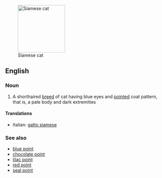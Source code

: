 [[Image:Niobe050905-Siamese Cat.jpeg|thumb|right|150px|Siamese cat]]
==English==
{{Wikipedia|Siamese (cat)}}
{{commonscat|Siamese cats}}
===Noun===
{{en-noun|sg=[[Siamese]] [[cat]]}}

# A shorthaired [[breed]] of cat having blue eyes and [[pointed]] coat pattern, that is, a pale body and dark extremities

====Translations====
{{top}}
*Italian: [[gatto siamese]]
{{mid}}

{{bottom}}

===See also===
*[[blue point]]
*[[chocolate point]]
*[[lilac point]]
*[[red point]]
*[[seal point]]